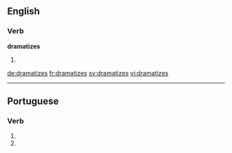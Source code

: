 ==English==

===Verb===
'''dramatizes'''

# {{third-person singular of|dramatize}}

[[de:dramatizes]]
[[fr:dramatizes]]
[[sv:dramatizes]]
[[vi:dramatizes]]

----
==Portuguese==

===Verb===
{{head|pt|verb form}}
# {{conjugation of|dramatizar||2|s|present|subjunctive|lang=pt}}
# {{conjugation of|dramatizar||2|s|negative|imperative|lang=pt}}
{{rfc-auto}}